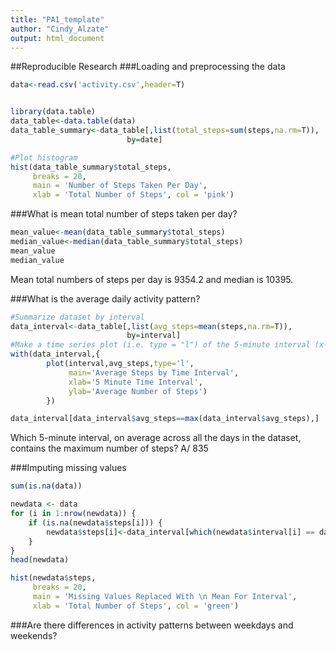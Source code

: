 ```yaml
---
title: "PA1_template"
author: "Cindy_Alzate"
output: html_document
---
```

##Reproducible Research
###Loading and preprocessing the data

```r
data<-read.csv('activity.csv',header=T)


library(data.table)
data_table<-data.table(data)
data_table_summary<-data_table[,list(total_steps=sum(steps,na.rm=T)), 
                          by=date]

```


```r
#Plot histogram
hist(data_table_summary$total_steps, 
     breaks = 20,
     main = 'Number of Steps Taken Per Day',
     xlab = 'Total Number of Steps', col = 'pink')
```

###What is mean total number of steps taken per day?
```r

mean_value<-mean(data_table_summary$total_steps)
median_value<-median(data_table_summary$total_steps)
mean_value
median_value

```

Mean total numbers of steps per day is 9354.2 and median is 10395.

###What is the average daily activity pattern?
```r

#Summarize dataset by interval
data_interval<-data_table[,list(avg_steps=mean(steps,na.rm=T)), 
                          by=interval]
#Make a time series plot (i.e. type = "l") of the 5-minute interval (x-axis) and the average number of steps taken, averaged across all days (y-axis)
with(data_interval,{
        plot(interval,avg_steps,type='l',
             main='Average Steps by Time Interval',
             xlab='5 Minute Time Interval',
             ylab='Average Number of Steps')
        })

data_interval[data_interval$avg_steps==max(data_interval$avg_steps),]


```
Which 5-minute interval, on average across all the days in the dataset, contains the maximum number of steps?  A/ 835

###Imputing missing values
```r

sum(is.na(data))

newdata <- data 
for (i in 1:nrow(newdata)) {
    if (is.na(newdata$steps[i])) {
        newdata$steps[i]<-data_interval[which(newdata$interval[i] == data_interval$interval), ]$avg_steps
    }
}
head(newdata)

hist(newdata$steps, 
     breaks = 20,
     main = 'Missing Values Replaced With \n Mean For Interval',
     xlab = 'Total Number of Steps', col = 'green')

```


###Are there differences in activity patterns between weekdays and weekends?
